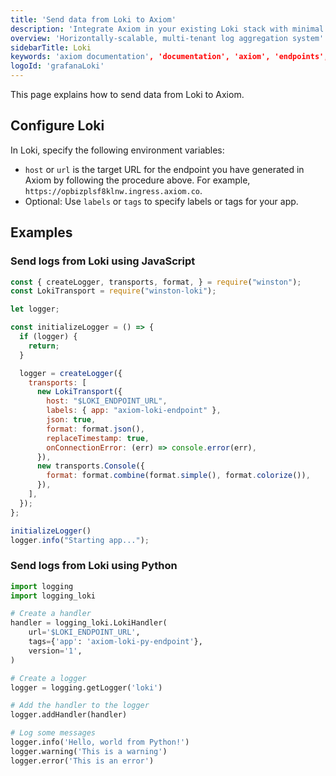 ```yaml
---
title: 'Send data from Loki to Axiom'
description: 'Integrate Axiom in your existing Loki stack with minimal effort and without breaking any of your existing Loki workflows.'
overview: 'Horizontally-scalable, multi-tenant log aggregation system'
sidebarTitle: Loki
keywords: 'axiom documentation', 'documentation', 'axiom', 'endpoints', 'http', 'syslog', 'splunk', 'datadog', 'loki', 'honeycomb', 'javascript', 'python'
logoId: 'grafanaLoki'
---
```



This page explains how to send data from Loki to Axiom.

<Prerequisites />

<SetUpEndpoint endpointName="Loki" />

## Configure Loki

In Loki, specify the following environment variables:

- `host` or `url` is the target URL for the endpoint you have generated in Axiom by following the procedure above. For example, `https://opbizplsf8klnw.ingress.axiom.co`.
- Optional: Use `labels` or `tags` to specify labels or tags for your app.

## Examples

### Send logs from Loki using JavaScript

```js
const { createLogger, transports, format, } = require("winston");
const LokiTransport = require("winston-loki");

let logger;

const initializeLogger = () => {
  if (logger) {
    return;
  }

  logger = createLogger({
    transports: [
      new LokiTransport({
        host: "$LOKI_ENDPOINT_URL",
        labels: { app: "axiom-loki-endpoint" },
        json: true,
        format: format.json(),
        replaceTimestamp: true,
        onConnectionError: (err) => console.error(err),
      }),
      new transports.Console({
        format: format.combine(format.simple(), format.colorize()),
      }),
    ],
  });
};

initializeLogger()
logger.info("Starting app...");
```

### Send logs from Loki using Python

```py
import logging
import logging_loki

# Create a handler
handler = logging_loki.LokiHandler(
    url='$LOKI_ENDPOINT_URL',
    tags={'app': 'axiom-loki-py-endpoint'},
    version='1',
)

# Create a logger
logger = logging.getLogger('loki')

# Add the handler to the logger
logger.addHandler(handler)

# Log some messages
logger.info('Hello, world from Python!')
logger.warning('This is a warning')
logger.error('This is an error')
```
